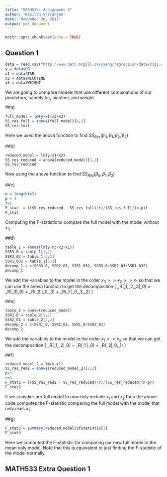 ```yaml
---
title: "MATH533: Assignment 3"
author: "Kabilan Sriranjan"
date: "November 20, 2017"
output: pdf_document
---
```


```r
knitr::opts_chunk$set(echo = TRUE)
```

## Question 1

```r
data = read.csv("http://www.math.mcgill.ca/yyang/regression/data/cigs.csv" , header=TRUE)
y = data$CO
x1 = data$TAR
x2 = data$NICOTINE
x3 = data$WEIGHT
```
We are going to compare models that use different combinations of our predictors, namely tar, nicotine, and weight.


##a)
```r
full_model = lm(y~x1+x2+x3)
SS_res_full = anova(full_model)[4,2]
SS_res_full
```
Here we used the anova function to find $SS_{Res}(\beta_0,\beta_1,\beta_2,\beta_3)$


##b)
```r
reduced_model = lm(y~x1+x2)
SS_res_reduced = anova(reduced_model)[3,2]
SS_res_reduced
```
Now using the anova function to find $SS_{Res}(\beta_0,\beta_1,\beta_2)$


##c)
```r
n = length(x1)
p = 4
r=1
F_stat  = ((SS_res_reduced - SS_res_full)/r)/(SS_res_full/(n-p))
F_stat
```
Computing the F-statistic to compare the full model with the model without $x_3$


##d)
```r
table_1 = anova(lm(y~x3+x2+x1))
SSR3_0 = table_1[1,2]
SSR2_03 = table_1[2,2]
SSR1_032 = table_1[3,2]
decomp_1 = c(SSR3_0, SSR2_03, SSR1_032, SSR3_0+SSR2_03+SSR1_032)
decomp_1
```
We add the variables to the model in the order $x_3>>x_2>>x_1$ so that we can use the anova function to get the decomposition 
\[
\overline{SS}_R(\beta_1,\beta_2,\beta_3|\beta_0) = \overline{SS}_R(\beta_3|\beta_0) + \overline{SS}_R(\beta_2 |\beta_0,\beta_3) + \overline{SS}_R(\beta_1 |\beta_0,\beta_3,\beta_2)
\]


##e)
```r
table_2 = anova(reduced_model)
SSR1_0 = table_2[1,2]
SSR2_01 = table_2[2,2]
decomp_2 = c(SSR1_0, SSR2_01, SSR1_0+SSR2_01)
decomp_2
```
We add the variables to the model in the order $x_1>>x_2$ so that we can get the decomposition 
\[
\overline{SS}_R(\beta_1,\beta_2|\beta_0) = \overline{SS}_R(\beta_1 |\beta_0) + \overline{SS}_R(\beta_2|\beta_0,\beta_1)
\]


##f)
```r
reduced_model_2 = lm(y~x1)
SS_res_red2 = anova(reduced_model_2)[2,2]
p=3
r=1
F_stat2 = ((SS_res_red2 - SS_res_reduced)/r)/(SS_res_reduced/(n-p))
F_stat2
```
If we consdier our full model to now only include $x_1$ and $x_2$ then the above code computes the F-statistic comparing the full model with the model that only uses $x_1$


##g)
```r
F_stat3 = summary(reduced_model)$fstatistic[1]
F_stat3
```
Here we computed the F-statistic for comparing our new full model to the mean only model. Note that this is equivalent to just finding the F-statistic of the model normally.


## MATH533 Extra Question 1
